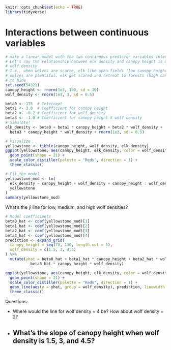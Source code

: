 ```r
knitr::opts_chunk$set(echo = TRUE)
library(tidyverse)
```

# Interactions between continuous variables

```r
# make a linear model with the two continuous predictor variables interacting
# Let's say the relationship between elk density and canopy height is mediated by
# wolf density
# I.e., when wolves are scarce, elk like open fields (low canopy height). But when
# wolves are plentiful, elk get scared and retreat to forests (high canopy height) 
# to hide
set.seed(54321)
canopy_height <- rnorm(1e3, 100, sd = 10)
wolf_density <- rnorm(1e3, 3, sd = 0.5)

beta0 <- 175  # Intercept
beta1 <- 3.0  # Coefficient for canopy height
beta2 <- -0.2 # Coefficient for wolf density
beta3 <- -1.0 # Coefficient for canopy height X wolf density
# Simulate!
elk_density <- beta0 + beta1 * canopy_height + beta2 * wolf_density + 
  beta3 * canopy_height * wolf_density + rnorm(1e3, sd = 0.5)

# Visualize
yellowstone <- tibble(canopy_height, wolf_density, elk_density)
ggplot(yellowstone, aes(canopy_height, elk_density, color = wolf_density)) +
  geom_point(shape = 21) +
  scale_color_distiller(palette = "Reds", direction = 1) +
  theme_classic()
```

```r
# Fit the model
yellowstone_mod <- lm(
  elk_density ~ canopy_height + wolf_density + canopy_height : wolf_density,
  yellowstone
)
summary(yellowstone_mod)
```

What's the $\hat{y}$ line for low, medium, and high wolf densities?

```r
# Model coefficients
beta0_hat <- coef(yellowstone_mod)[1]
beta1_hat <- coef(yellowstone_mod)[2]
beta2_hat <- coef(yellowstone_mod)[3]
beta3_hat <- coef(yellowstone_mod)[4]
prediction <- expand_grid(
  canopy_height = seq(70, 130, length.out = 5),
  wolf_density = c(1.5, 3, 4.5)
) %>% 
  mutate(yhat = beta0_hat + beta1_hat * canopy_height + beta2_hat * wolf_density +
           beta3_hat * canopy_height * wolf_density)

ggplot(yellowstone, aes(canopy_height, elk_density, color = wolf_density)) +
  geom_point(shape = 21) +
  scale_color_distiller(palette = "Reds", direction = 1) +
  geom_line(aes(y = yhat, group = wolf_density), prediction, linewidth = 2) +
  theme_classic()
```

Questions:

-   Where would the line for wolf density = 4 be? How about wolf density = 2?

-   

    ## What's the slope of canopy height when wolf density is 1.5, 3, and 4.5?
